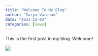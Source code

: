 ```yaml
---
title: "Welcome To My Blog"
author: "Surya Vardham"
date: "2023-12-03"
categories: [news]
---
```


This is the first post in my blog. Welcome!

![](thumbnail.jpg)
